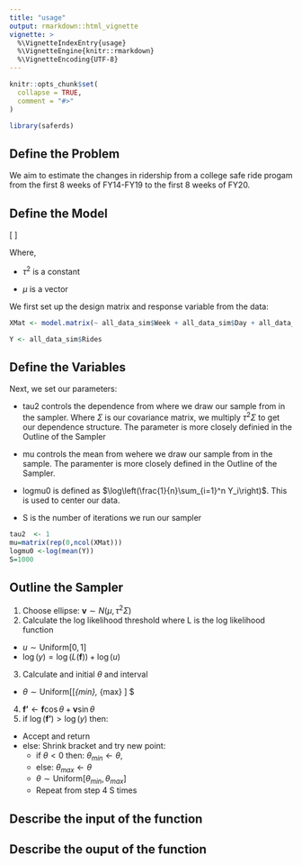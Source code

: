 ```yaml
---
title: "usage"
output: rmarkdown::html_vignette
vignette: >
  %\VignetteIndexEntry{usage}
  %\VignetteEngine{knitr::rmarkdown}
  %\VignetteEncoding{UTF-8}
---
```


```r
knitr::opts_chunk$set(
  collapse = TRUE,
  comment = "#>"
)
```

```r
library(saferds)
```

## Define the Problem 
We aim to estimate the changes in ridership from a college safe ride progam from the first 8 weeks of FY14-FY19 to the first 8 weeks of FY20. 

## Define the Model



\[
\begin{align*}
    Y & \sim \text{Poisson}(\mu_0 e^{-X\beta}) \\
    \beta & \sim \mathcal{N}(\mu, \tau^2\boldsymbol{\Sigma}) \\
    \boldsymbol{\Sigma} & = (X^TX)^{-1} \\
    \mu_0 & = \log\left(\frac{1}{n}\sum_{i=1}^n Y_i\right)
\end{align*}\]


Where, 

* $\tau^2$ is a constant

* $\mu$ is a vector 


We first set up the design matrix and response variable from the data: 

```r
XMat <- model.matrix(~ all_data_sim$Week + all_data_sim$Day + all_data_sim$Week*all_data_sim$Day)

Y <- all_data_sim$Rides
```

## Define the Variables 

Next, we set our parameters: 

* tau2 controls the dependence from where we draw our sample from in the sampler. Where $\Sigma$ is our covariance matrix, we multiply $\tau^2\Sigma$ to get our dependence structure. The parameter is more closely definied in the Outline of the Sampler

* mu controls the mean from wehere we draw our sample from in the sample. The paramenter is more closely defined in the Outline of the Sampler. 

* logmu0 is defined as $\log\left(\frac{1}{n}\sum_{i=1}^n Y_i\right)$. This is used to center our data. 

* S is the number of iterations we run our sampler 


```r
tau2  <- 1
mu=matrix(rep(0,ncol(XMat)))
logmu0 <-log(mean(Y))
S=1000
```

## Outline the Sampler 

1. Choose ellipse: $\textbf{v} \sim N(\mu, \tau^2 \Sigma)$
2. Calculate the log likelihood threshold where L is the log likelihood function
  + $u \sim \text{Uniform}[0,1]$
  + $\log(y) = \log(L(\textbf{f})) + \log(u)$ 
3. Calculate and initial $\theta$ and interval
  + $\theta \sim \text{Uniform}[$[\theta_{min}, \theta_{max} ] \leftarrow [\theta -2\pi, \theta]$
4. $\textbf{f'} \leftarrow \textbf{f}\cos\theta + \textbf{v}\sin\theta$
5. if $\log(\textbf{f'}) > \log(y)$ then: 
  + Accept and return \textbf{f'}
  + else: Shrink bracket and try new point:
    + if $\theta <0$ then: $\theta_{min} \leftarrow \theta$, 
    + else: $\theta_{max} \leftarrow \theta$
    + $\theta \sim \text{Uniform}[\theta_{min}, \theta_{max}]$
    + Repeat from step 4 S times 


## Describe the input of the function 



## Describe the ouput of the function 




